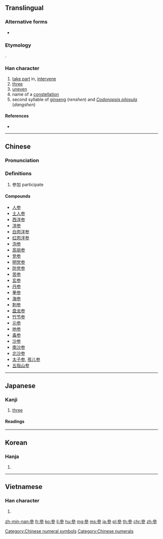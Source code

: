 {{also|参|蔘}}
==Translingual==
{{ja-forms|[[参]]|[[参]]|參}}
===Alternative forms===
* {{l|mul|曑}}

===Etymology===
{{Han etyl}}
{{Han simp|曑|f=晶|t=厽}}.

===Han character===
{{Han char|rn=28|rad=厶|as=09|sn=11|four=23202|canj=IIIH|ids=⿱𠫯彡}}

# [[take part]] in, [[intervene]]
# [[three]]
# [[uneven]]
# name of a [[constellation]]
# second syllable of [[ginseng]] (''renshen'') and ''[[Codonopsis pilosula]]'' (''dangshen'')

====References====
* {{Han ref|kx=0164.280|dkj=03098|dj=0372.280|hdz=10387.230|uh=53C3|ud=21443|bh=B0D1|bd=45265}}

[[Category:Chinese numeral symbols]]
[[Category:Chinese numerals]]

----

==Chinese==
{{zh-forms|s=参}}

===Pronunciation===
{{zh-pron
|m=cān,cēn,sān,sǎn,shēn
|c=caam1,cam1,saam1,sam1
|mn=chham/saⁿ/sim/song
|mc=y
|oc=y
|ma=
|cat=
}}

===Definitions===
{{zh-hanzi}}

# 参加 participate

====Compounds====
* [[人参]]
* [[土人参]]
* [[西洋参]]
* [[洋参]]
* [[白肉洋参]]
* [[红肉洋参]]
* [[泡参]]
* [[高丽参]]
* [[党参]]
* [[明党参]]
* [[防党参]]
* [[苦参]]
* [[玄参]]
* [[丹参]]
* [[拳参]]
* [[海参]]
* [[刺参]]
* [[盘龙参]]
* [[竹节参]]
* [[元参]]
* [[地参]]
* [[毒参]]
* [[沙参]]
* [[南沙参]]
* [[北沙参]]
* [[太子参]], [[孩儿参]]
* [[五指山参]]
----

==Japanese==

===Kanji===
{{ja-kanji|grade=|rs=厶09|style=ky|shin=参}}

# [[three]]

====Readings====
{{ja-readings
|goon=[[さん]] (san), [[しん]] (shin), [[そん]] (son)
|kanon=[[さん]] (san), [[しん]] (shin)
|kun=[[まいる]] ([[参る]], mairu)
}}

----

==Korean==

===Hanja===
{{ko-hanja|hangeul=[[참]], [[삼]]|rv=cham, sam|mr=ch'am, sam|y=cham, sam}}

# {{defn|lang=ko|sort=厶09}}

----

==Vietnamese==

===Han character===
{{vi-hantu|[[tham]], [[sâm]]|rs=厶09}}

# {{defn|lang=vi|sort=厶09}}

[[zh-min-nan:參]]
[[fr:參]]
[[ko:參]]
[[li:參]]
[[hu:參]]
[[mg:參]]
[[ms:參]]
[[ja:參]]
[[pl:參]]
[[th:參]]
[[chr:參]]
[[zh:參]]